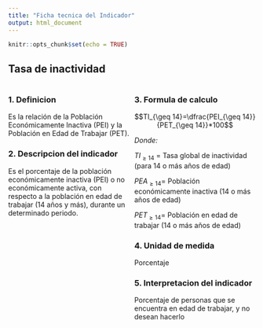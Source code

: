 ---
title: "Ficha tecnica del Indicador"
output: html_document
---

```{r setup, include=FALSE}
knitr::opts_chunk$set(echo = TRUE)
```

## Tasa de inactividad

::: {style="display: grid; grid-template-columns: 1fr 1fr; grid-column-gap: 10px;"}
<div>

### 1. Definicion

Es la relación de la Población Económicamente Inactiva (PEI) y la Población en Edad de Trabajar (PET).

### 2. Descripcion del indicador

Es el porcentaje de la población económicamente inactiva (PEI) o no económicamente activa, con respecto a la población en edad de trabajar (14 años y más), durante un determinado periodo.

</div>

<div>

### 3. Formula de calculo

$$TI_{\geq 14}=\dfrac{PEI_{\geq 14}}{PET_{\geq 14}}*100$$

*Donde:*

$TI_{\geq 14}$ = Tasa global de inactividad (para 14 o más años de edad)

$PEA_{\geq 14}$= Población económicamente inactiva (14 o más años de edad)

$PET_{\geq 14}$= Población en edad de trabajar (14 o más años de edad)

### 4. Unidad de medida

Porcentaje

### 5. Interpretacion del indicador

Porcentaje de personas que se encuentra en edad de trabajar, y no desean hacerlo

</div>
:::

